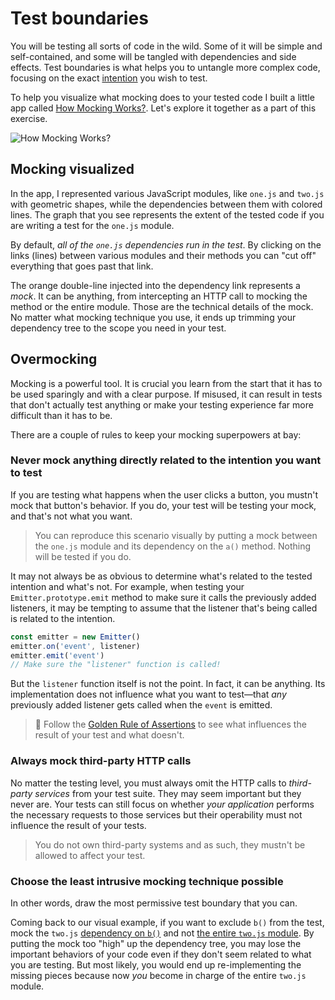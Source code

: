 # Test boundaries

You will be testing all sorts of code in the wild. Some of it will be simple and self-contained, and some will be tangled with dependencies and side effects. Test boundaries is what helps you to untangle more complex code, focusing on the exact [intention](https://www.epicweb.dev/the-true-purpose-of-testing) you wish to test.

To help you visualize what mocking does to your tested code I built a little app called [How Mocking Works?](https://howmocking.works). Let's explore it together as a part of this exercise.

![How Mocking Works?](https://howmocking.works/og.jpg)

## Mocking visualized

In the app, I represented various JavaScript modules, like `one.js` and `two.js` with geometric shapes, while the dependencies between them with colored lines. The graph that you see represents the extent of the tested code if you are writing a test for the `one.js` module.

By default, _all of the `one.js` dependencies run in the test_. By clicking on the links (lines) between various modules and their methods you can "cut off" everything that goes past that link.

The orange double-line injected into the dependency link represents a _mock_. It can be anything, from intercepting an HTTP call to mocking the method or the entire module. Those are the technical details of the mock. No matter what mocking technique you use, it ends up trimming your dependency tree to the scope you need in your test.

## Overmocking

Mocking is a powerful tool. It is crucial you learn from the start that it has to be used sparingly and with a clear purpose. If misused, it can result in tests that don't actually test anything or make your testing experience far more difficult than it has to be.

There are a couple of rules to keep your mocking superpowers at bay:

### Never mock anything directly related to the intention you want to test

If you are testing what happens when the user clicks a button, you mustn't mock that button's behavior. If you do, your test will be testing your mock, and that's not what you want.

> You can reproduce this scenario visually by putting a mock between the `one.js` module and its dependency on the `a()` method. Nothing will be tested if you do.

It may not always be as obvious to determine what's related to the tested intention and what's not. For example, when testing your `Emitter.prototype.emit` method to make sure it calls the previously added listeners, it may be tempting to assume that the listener that's being called is related to the intention.

```ts
const emitter = new Emitter()
emitter.on('event', listener)
emitter.emit('event')
// Make sure the "listener" function is called!
```

But the `listener` function itself is not the point. In fact, it can be anything. Its implementation does not influence what you want to test—that _any_ previously added listener gets called when the `event` is emitted.

> :scroll: Follow the [Golden Rule of Assertions](https://www.epicweb.dev/the-golden-rule-of-assertions) to see what influences the result of your test and what doesn't.

### Always mock third-party HTTP calls

No matter the testing level, you must always omit the HTTP calls to _third-party services_ from your test suite. They may seem important but they never are. Your tests can still focus on whether _your application_ performs the necessary requests to those services but their operability must not influence the result of your tests.

> You do not own third-party systems and as such, they mustn't be allowed to affect your test.

### Choose the least intrusive mocking technique possible

In other words, draw the most permissive test boundary that you can.

Coming back to our visual example, if you want to exclude `b()` from the test, mock the `two.js` [dependency on `b()`](https://howmocking.works/#7) and not [the entire `two.js` module](https://howmocking.works/#2). By putting the mock too "high" up the dependency tree, you may lose the important behaviors of your code even if they don't seem related to what you are testing. But most likely, you would end up re-implementing the missing pieces because now _you_ become in charge of the entire `two.js` module.
